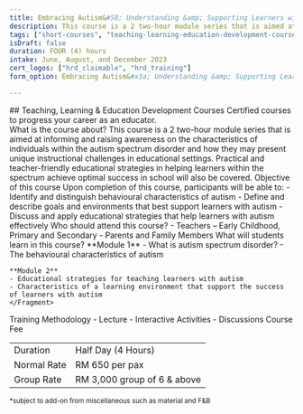 ```yaml
---
title: Embracing Autism&#58; Understanding &amp; Supporting Learners with Autism
description: This course is a 2 two-hour module series that is aimed at informing and raising awareness on the characteristics of individuals within the autism spectrum disorder and how they may present unique instructional challenges in educational settings.
tags: ["short-courses", "teaching-learning-education-development-courses"]
isDraft: false
duration: FOUR (4) hours
intake: June, August, and December 2023
cert_logos: ["hrd_claimable", "hrd_training"]
form_option: Embracing Autism&#x3a; Understanding &amp; Supporting Learners with Autism

---
```



<div class="text-center">
    ## Teaching, Learning & Education Development Courses
    Certified courses to progress your career as an educator.
</div>

<Bs5Accordion accordion_id="accordion_content">
  <Bs5AccordionItem accordion_id="accordion_content" index="0">
    <span>What is the course about?</span>
    <Fragment slot="content">
    This course is a 2 two-hour module series that is aimed at informing and raising awareness on the characteristics of individuals within the autism spectrum disorder and how they may present unique instructional challenges in educational settings. Practical and teacher-friendly educational strategies in helping learners within the spectrum achieve optimal success in school will also be covered.
    </Fragment>
  </Bs5AccordionItem>
  <Bs5AccordionItem accordion_id="accordion_content" index="1">
    <span>Objective of this course</span>
    <Fragment slot="content">
    Upon completion of this course, participants will be able to: 
    - Identify and distinguish behavioural characteristics of autism 
    - Define and describe goals and environments that best support learners with autism 
    - Discuss and apply educational strategies that help learners with autism effectively
    </Fragment>
  </Bs5AccordionItem>
  <Bs5AccordionItem accordion_id="accordion_content" index="2">
    <span>Who should attend this course?</span>
    <Fragment slot="content">
    - Teachers – Early Childhood, Primary and Secondary 
    - Parents and Family Members 
    </Fragment>
  </Bs5AccordionItem>
  <Bs5AccordionItem accordion_id="accordion_content" index="3">
    <span>What will students learn in this course?</span>
    <Fragment slot="content">
    **Module 1**
    - What is autism spectrum disorder? 
    - The behavioural characteristics of autism
    
    **Module 2**
    - Educational strategies for teaching learners with autism 
    - Characteristics of a learning environment that support the success of learners with autism 
    </Fragment>
  </Bs5AccordionItem>
  <Bs5AccordionItem accordion_id="accordion_content" index="4">
    <span>Training Methodology</span>
    <Fragment slot="content">
    - Lecture 
    - Interactive Activities 
    - Discussions
    </Fragment>
  </Bs5AccordionItem>
  <Bs5AccordionItem accordion_id="accordion_content" index="5">
    <span>Course Fee</span>
    <Fragment slot="content">
        <table class="table">
          <tbody>
            <tr>
              <td>Duration</td>
              <td>Half Day (4 Hours)</td>
            </tr>
            <tr>
              <td>Normal Rate</td>
              <td>RM 650 per pax</td>
            </tr>
            <tr>
              <td>Group Rate</td>
              <td>RM 3,000 group of 6 &amp; above</td>
            </tr>
          </tbody>
        </table>
        <small>*subject to add-on from miscellaneous such as material and F&B</small>
    </Fragment>
  </Bs5AccordionItem>
</Bs5Accordion>




 





 

